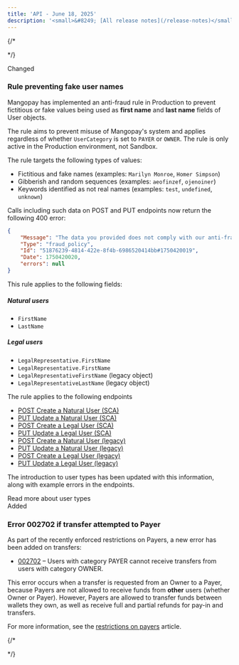 ```yaml
---
title: 'API - June 18, 2025'  
description: '<small>&#8249; [All release notes](/release-notes)</small>'
---
```


{/* <div class="release-notes-page"> */}

<div class="pill pill-orange">Changed</div>

### Rule preventing fake user names

Mangopay has implemented an anti-fraud rule in Production to prevent fictitious or fake values being used as **first name** and **last name** fields of User objects. 

The rule aims to prevent misuse of Mangopay's system and applies regardless of whether `UserCategory` is set to `PAYER` or `OWNER`. The rule is only active in the Production environment, not Sandbox.

The rule targets the following types of values:

- Fictitious and fake names (examples: `Marilyn Monroe`, `Homer Simpson`)
- Gibberish and random sequences (examples: `aeofinzef`, `ojenoiner`)
- Keywords identified as not real names (examples: `test`, `undefined`, `unknown`)

Calls including such data on POST and PUT endpoints now return the following 400 error:

```json
{
    "Message": "The data you provided does not comply with our anti-fraud policy",
    "Type": "fraud_policy",
    "Id": "51876239-4814-422e-8f4b-6986520414bb#1750420019",
    "Date": 1750420020,
    "errors": null
}
```

This rule applies to the following fields:

##### Natural users

- `FirstName`
- `LastName`

##### Legal users

- `LegalRepresentative.FirstName`
- `LegalRepresentative.FirstName`
- `LegalRepresentativeFirstName` (legacy object)
- `LegalRepresentativeLastName` (legacy object)

The rule applies to the following endpoints 

- [POST Create a Natural User (SCA)](/api-reference/users/create-natural-user-sca)
- [PUT Update a Natural User (SCA)](/api-reference/users/update-natural-user-sca)
- [POST Create a Legal User (SCA)](/api-reference/users/create-legal-user-sca)
- [PUT Update a Legal User (SCA)](/api-reference/users/update-legal-user-sca)
- [POST Create a Natural User (legacy)](/api-reference/users/create-natural-user)
- [PUT Update a Natural User (legacy)](/api-reference/users/update-natural-user)
- [POST Create a Legal User (legacy)](/api-reference/users/create-legal-user)
- [PUT Update a Legal User (legacy)](/api-reference/users/update-legal-user)

The introduction to user types has been updated with this information, along with example errors in the endpoints. 

<CardGroup cols={2}>
<Card title="Guide" href="/guides/users/types">
Read more about user types
</Card>
</CardGroup>

<div class="pill pill-green">Added</div>

### Error 002702 if transfer attempted to Payer

As part of the recently enforced restrictions on Payers, a new error has been added on transfers: 

- [002702](/errors/codes/002702) – Users with category PAYER cannot receive transfers from users with category OWNER.

This error occurs when a transfer is requested from an Owner to a Payer, because Payers are not allowed to receive funds from **other** users (whether Owner or Payer). However, Payers are allowed to transfer funds between wallets they own, as well as receive full and partial refunds for pay-in and transfers. 

For more information, see the [restrictions on payers](/guides/users/categories/restrictions) article.

{/* </div> */}